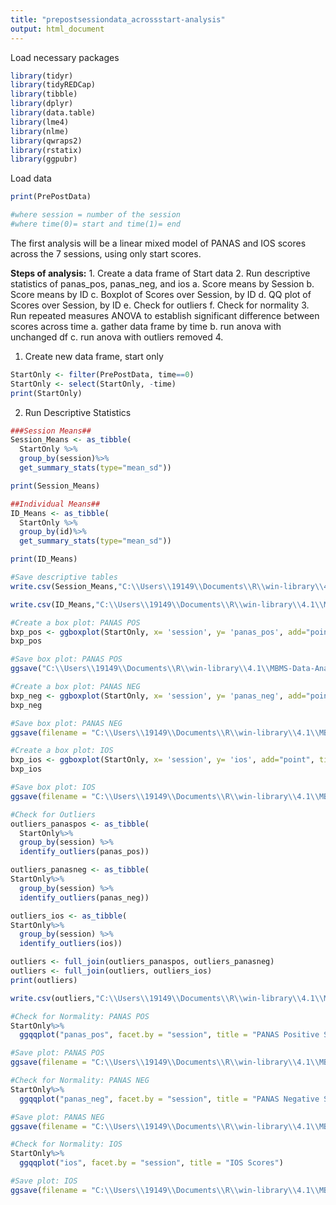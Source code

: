 ```yaml
---
title: "prepostsessiondata_acrossstart-analysis"
output: html_document
---
```


Load necessary packages
```r
library(tidyr)
library(tidyREDCap)
library(tibble)
library(dplyr)
library(data.table)
library(lme4)
library(nlme)
library(qwraps2)
library(rstatix)
library(ggpubr)
```

Load data
```r
print(PrePostData)

#where session = number of the session
#where time(0)= start and time(1)= end
```
The first analysis will be a linear mixed model of PANAS and IOS scores across the 7 sessions, using only start scores. 

**Steps of analysis:**
1. Create a data frame of Start data
2. Run descriptive statistics of panas_pos, panas_neg, and ios
    a. Score means by Session
    b. Score means by ID
    c. Boxplot of Scores over Session, by ID
    d. QQ plot of Scores over Session, by ID
    e. Check for outliers 
    f. Check for normality 
3. Run repeated measures ANOVA to establish significant difference between scores across time
    a. gather data frame by time
    b. run anova with unchanged df
    c. run anova with outliers removed
4.


1. Create new data frame, start only 
```r
StartOnly <- filter(PrePostData, time==0)
StartOnly <- select(StartOnly, -time)
print(StartOnly)
```
2. Run Descriptive Statistics
```r
###Session Means##
Session_Means <- as_tibble(
  StartOnly %>%
  group_by(session)%>%
  get_summary_stats(type="mean_sd"))

print(Session_Means)

##Individual Means##
ID_Means <- as_tibble(
  StartOnly %>%
  group_by(id)%>%
  get_summary_stats(type="mean_sd"))

print(ID_Means)

#Save descriptive tables
write.csv(Session_Means,"C:\\Users\\19149\\Documents\\R\\win-library\\4.1\\MBMS-Data-Analysis-\\MBMS-Data-Analysis-\\thesis\\data\\StartOnly_SessionMeans.csv", row.names = FALSE)

write.csv(ID_Means,"C:\\Users\\19149\\Documents\\R\\win-library\\4.1\\MBMS-Data-Analysis-\\MBMS-Data-Analysis-\\thesis\\data\\StartOnly_IDMeans.csv", row.names = FALSE)
```

```r
#Create a box plot: PANAS POS
bxp_pos <- ggboxplot(StartOnly, x= 'session', y= 'panas_pos', add="point", title= "PANAS Positive Scores") 
bxp_pos

#Save box plot: PANAS POS
ggsave("C:\\Users\\19149\\Documents\\R\\win-library\\4.1\\MBMS-Data-Analysis-\\MBMS-Data-Analysis-\\thesis\\panas_pos_bxplot.png", plot = last_plot(), scale = 1)

#Create a box plot: PANAS NEG
bxp_neg <- ggboxplot(StartOnly, x= 'session', y= 'panas_neg', add="point", title= "PANAS Negative Scores") 
bxp_neg

#Save box plot: PANAS NEG
ggsave(filename = "C:\\Users\\19149\\Documents\\R\\win-library\\4.1\\MBMS-Data-Analysis-\\MBMS-Data-Analysis-\\thesis\\panas_nrg_bxplot.png", plot = last_plot(),scale = 1)

#Create a box plot: IOS
bxp_ios <- ggboxplot(StartOnly, x= 'session', y= 'ios', add="point", title = "IOS Scores") 
bxp_ios

#Save box plot: IOS
ggsave(filename = "C:\\Users\\19149\\Documents\\R\\win-library\\4.1\\MBMS-Data-Analysis-\\MBMS-Data-Analysis-\\thesis\\ios_bxplot.png", plot = last_plot(),scale = 1)
```


```r
#Check for Outliers
outliers_panaspos <- as_tibble(
  StartOnly%>%
  group_by(session) %>%
  identify_outliers(panas_pos))

outliers_panasneg <- as_tibble(
StartOnly%>%
  group_by(session) %>%
  identify_outliers(panas_neg))

outliers_ios <- as_tibble(
StartOnly%>%
  group_by(session) %>%
  identify_outliers(ios))

outliers <- full_join(outliers_panaspos, outliers_panasneg)
outliers <- full_join(outliers, outliers_ios)
print(outliers)

write.csv(outliers,"C:\\Users\\19149\\Documents\\R\\win-library\\4.1\\MBMS-Data-Analysis-\\MBMS-Data-Analysis-\\thesis\\data\\StartOnly_Outliers.csv", row.names = FALSE)

```
```r
#Check for Normality: PANAS POS
StartOnly%>%
  ggqqplot("panas_pos", facet.by = "session", title = "PANAS Positive Scores")

#Save plot: PANAS POS
ggsave(filename = "C:\\Users\\19149\\Documents\\R\\win-library\\4.1\\MBMS-Data-Analysis-\\MBMS-Data-Analysis-\\thesis\\panaspos_qqplot.png", plot = last_plot(),scale = 1)

#Check for Normality: PANAS NEG
StartOnly%>%
  ggqqplot("panas_neg", facet.by = "session", title = "PANAS Negative Scores")

#Save plot: PANAS NEG
ggsave(filename = "C:\\Users\\19149\\Documents\\R\\win-library\\4.1\\MBMS-Data-Analysis-\\MBMS-Data-Analysis-\\thesis\\panasneg_qqplot.png", plot = last_plot(),scale = 1)

#Check for Normality: IOS
StartOnly%>%
  ggqqplot("ios", facet.by = "session", title = "IOS Scores")

#Save plot: IOS
ggsave(filename = "C:\\Users\\19149\\Documents\\R\\win-library\\4.1\\MBMS-Data-Analysis-\\MBMS-Data-Analysis-\\thesis\\ios_qqplot.png", plot = last_plot(),scale = 1)
```


